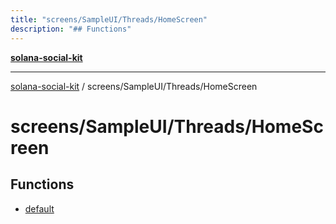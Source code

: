```yaml
---
title: "screens/SampleUI/Threads/HomeScreen"
description: "## Functions"
---
```


[**solana-social-kit**](../../../../README.mdx)

***

[solana-social-kit](../../../../README.mdx) / screens/SampleUI/Threads/HomeScreen

# screens/SampleUI/Threads/HomeScreen

## Functions

- [default](functions/default.mdx)
